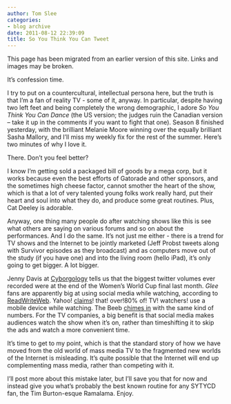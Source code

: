 ```yaml
---
author: Tom Slee
categories:
- blog archive
date: 2011-08-12 22:39:09
title: So You Think You Can Tweet
---
```


::: {.callout-note}

This page has been migrated from an earlier version of this site. 
Links and images may be broken.

:::



				

It's confession time.




I try to put on a countercultural, intellectual persona here, but the truth is that I'm a fan of reality TV - some of it, anyway. In particular, despite having two left feet and being completely the wrong demographic, I adore _So You Think You Can Dance_ (the US version; the judges ruin the Canadian version -- take it up in the comments if you want to fight that one). Season 8 finished yesterday, with the brilliant Melanie Moore winning over the equally brilliant Sasha Mallory, and I'll miss my weekly fix for the rest of the summer. Here's two minutes of why I love it.







There. Don't you feel better?




I know I'm getting sold a packaged bill of goods by a mega corp, but it works because even the best efforts of Gatorade and other sponsors, and the sometimes high cheese factor, cannot smother the heart of the show, which is that a lot of very talented young folks work really hard, put their heart and soul into what they do, and produce some great routines. Plus, Cat Deeley is adorable.




Anyway, one thing many people do after watching shows like this is see what others are saying on various forums and so on about the performances. And I do the same. It's not just me either - there is a trend for TV shows and the Internet to be jointly marketed (Jeff Probst tweets along with Survivor episodes as they broadcast) and as computers move out of the study (if you have one) and into the living room (hello iPad), it's only going to get bigger. A lot bigger.




Jenny Davis at [Cyborgology](http://thesocietypages.org/cyborgology/2011/07/19/new-twitter-records) tells us that the biggest twitter volumes ever recorded were at the end of the Women's World Cup final last month. _Glee_ fans are apparently big at using social media while watching, according to [ReadWriteWeb](http://www.readwriteweb.com/archives/what_glee_means_for_twitter_television.php). Yahoo! [claims](http://www.futureofmediaevents.com/2011/01/26/study-86-of-people-use-mobile-devices-while-watching-tv/)! that! over!80% of! TV! watchers! use a mobile device while watching. The Beeb [chimes in](http://www.bbc.co.uk/news/technology-12809388) with the same kind of numbers. For the TV companies, a big benefit is that social media makes audiences watch the show when it's on, rather than timeshifting it to skip the ads and watch a more convenient time.




It's time to get to my point, which is that the standard story of how we have moved from the old world of mass media TV to the fragmented new worlds of the Internet is misleading. It's quite possible that the Internet will end up complementing mass media, rather than competing with it.




I'll post more about this mistake later, but I'll save you that for now and instead give you what's probably the best known routine for any SYTYCD fan, the Tim Burton-esque Ramalama. Enjoy.











		
